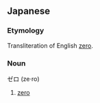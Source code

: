 ==Japanese==
===Etymology===
Transliteration of English [[zero]].

===Noun===
ゼロ (ze&middot;ro)

# [[zero]]